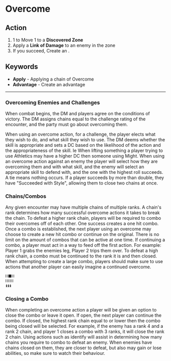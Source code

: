 
# Overcome

## Action

1.  <InlineDefine uppercase term="flip" /> 1 to Move 1 to a **Discovered Zone**
1.  Apply a **Link of Damage** to an enemy in the zone
1.  If you succeed, Create an **<InlineDefine uppercase term='advantage'/>**.

## Keywords

-   **Apply** - Applying a chain of Overcome
-   **Advantage** - Create an advantage

---

### Overcoming Enemies and Challenges

When combat begins, the DM and players agree on the conditions of victory. The DM assigns chains equal to the challenge rating of the encounter, and the party must go about overcoming them.

When using an overcome action, for a challenge, the player elects what they wish to do, and what skill they wish to use. The DM deems whether the skill is appropriate and sets a DC based on the likelihood of the action and the appropriateness of the skill. Ie When lifting something a player trying to use Athletics may have a higher DC then someone using Might. When using an overcome action against an enemy the player will select how they are overcoming them and with what skill, and the enemy will select an appropriate skill to defend with, and the one with the highest roll succeeds. A tie means nothing occurs. If a player succeeds by more than double, they have "Succeeded with Style", allowing them to close two chains at once.

### Chains/Combos

Any given encounter may have multiple chains of multiple ranks. A chain's rank determines how many successful overcome actions it takes to break the chain. To defeat a higher rank chain, players will be required to combo their overcomes off of each other. One success creates a one hit combo. Once a combo is established, the next player using an overcome may choose to create a new hit combo or continue on the original. There is no limit on the amount of combos that can be active at one time. If continuing a combo, a player must act in a way to feed off the first action. For example: Player 1 grabs the enemies leg, Player 2 trips them over. To defeat a high rank chain, a combo must be continued to the rank it is and then closed. When attempting to create a large combo, players should make sure to use actions that another player can easily imagine a continued overcome.

```txt
⛓️⬛⛓️
⛓️⛓️⛓️
⏫⏫⏫
```

### Closing a Combo

When completing an overcome action a player will be given an option to close the combo or leave it open. If open, the next player can continue the combo. If closed, the highest rank chain equal to or lower then the combo being closed will be selected. For example, if the enemy has a rank 4 and a rank 2 chain, and player 1 closes a combo with 3 ranks, it will close the rank 2 chain. Using actions such as identify will assist in determining how many chains you require to combo to defeat an enemy. When enemies have chains closed on them, they are closer to defeat, but also may gain or lose abilities, so make sure to watch their behaviour.

